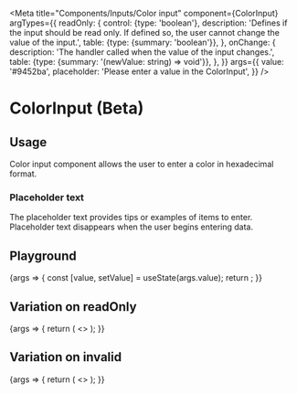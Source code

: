
<Meta
  title="Components/Inputs/Color input"
  component={ColorInput}
  argTypes={{
    readOnly: {
      control: {type: 'boolean'},
      description:
        'Defines if the input should be read only. If defined so, the user cannot change the value of the input.',
      table: {type: {summary: 'boolean'}},
    },
    onChange: {
      description: 'The handler called when the value of the input changes.',
      table: {type: {summary: '(newValue: string) => void'}},
    },
  }}
  args={{
    value: '#9452ba',
    placeholder: 'Please enter a value in the ColorInput',
  }}
/>

# ColorInput (Beta)

## Usage

Color input component allows the user to enter a color in hexadecimal format.

### Placeholder text

The placeholder text provides tips or examples of items to enter. Placeholder text disappears when the user begins entering data.

## Playground

<Canvas>
  <Story name="Standard">
    {args => {
      const [value, setValue] = useState(args.value);
      return <ColorInput {...args} value={value} onChange={setValue} />;
    }}
  </Story>
</Canvas>

<ArgsTable story="Standard" />

## Variation on readOnly

<Canvas>
  <Story name="Read only">
    {args => {
      return (
        <>
          <ColorInput value="#000" readOnly={false} />
          <ColorInput value="#008542" readOnly={true} />
        </>
      );
    }}
  </Story>
</Canvas>

## Variation on invalid

<Canvas>
  <Story name="Invalid">
    {args => {
      return (
        <>
          <ColorInput value="#ffe000" invalid={false} />
          <ColorInput value="not a color" invalid={true} />
        </>
      );
    }}
  </Story>
</Canvas>

